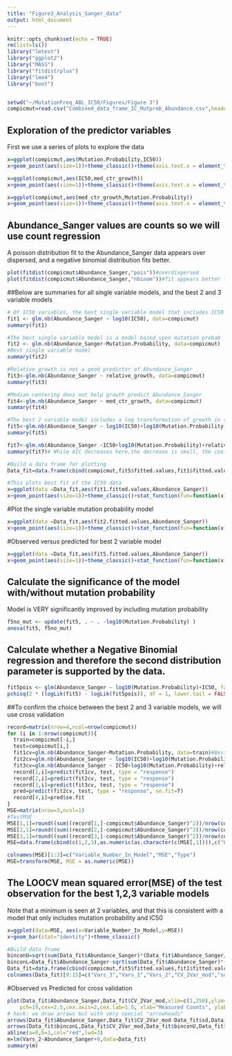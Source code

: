 ```yaml
---
title: "Figure3_Analysis_Sanger_data"
output: html_document
---
```


```r
knitr::opts_chunk$set(echo = TRUE)
rm(list=ls())
library("lmtest")
library("ggplot2")
library("MASS")
library("fitdistrplus")
library("lme4")
library("boot")


setwd("~/MutationFreq_ABL_IC50/Figures/Figure 3")
compicmut=read.csv("Combined_data_frame_IC_Mutprob_Abundance.csv",header=T,stringsAsFactors=F)

```

## Exploration of the predictor variables
First we use a series of plots to explore the data
```r

x=ggplot(compicmut,aes(Mutation.Probability,IC50))
x+geom_point(aes(size=1))+theme_classic()+theme(axis.text.x = element_text(size=15),axis.text.y = element_text(size=15))

x=ggplot(compicmut,aes(IC50,med_ctr_growth))
x+geom_point(aes(size=1))+theme_classic()+theme(axis.text.x = element_text(size=15),axis.text.y = element_text(size=15))

x=ggplot(compicmut,aes(med_ctr_growth,Mutation.Probability))
x+geom_point(aes(size=1))+theme_classic()+theme(axis.text.x = element_text(size=15),axis.text.y = element_text(size=15))

```

## Abundance_Sanger values are counts so we will use count regression
A poisson distribution fit to the Abundance_Sanger data appears over dispersed, and a negative binomial distribution fits better.

```r
plot(fitdist(compicmut$Abundance_Sanger,"pois"))#overdispersed
plot(fitdist(compicmut$Abundance_Sanger,"nbinom"))#fit appears better than poisson
```

##Below are summaries for all single variable models, and the best 2 and 3 variable models
```r
# Of IC50 variables, the best single variable model that includes IC50 is below
fit1 <- glm.nb(Abundance_Sanger ~ log10(IC50), data=compicmut)
summary(fit1)
```

```r
#The best single variable model is a model based upon mutation probab
fit2 <- glm.nb(Abundance_Sanger~Mutation.Probability, data=compicmut) 
#Best single variable model
summary(fit2)
```

```r
#Relative growth is not a good predictor of Abundance_Sanger
fit3<-glm.nb(Abundance_Sanger ~ relative_growth, data=compicmut)
summary(fit3)
```

```r
#Median centering does not help growth predict Abundance_Sanger
fit4<-glm.nb(Abundance_Sanger ~ med_ctr_growth, data=compicmut)
summary(fit4)
```

```r
#The best 2 variable model includes a log transformation of growth in the presence of drug(IC50) and mutation probability
fit5<-glm.nb(Abundance_Sanger ~ log10(IC50)+log10(Mutation.Probability), data=compicmut) #Best 2 variable model
summary(fit5)
```

```r
fit7<-glm.nb(Abundance_Sanger ~IC50+log10(Mutation.Probability)+relative_growth, data=compicmut) #Best 3 variable model
summary(fit7)# While AIC decreases here,the decrease is small, the coefficient is negative (which is unlikely), and the pval is not particularly significant. Therefore it seems that this best 3 variable model is likely overfit. I will examine LOOCV, and test set mean squared error for final model selection.
```

```r
#Build a data frame for plotting
Data_fit=data.frame(cbind(compicmut,fit5$fitted.values,fit1$fitted.values,fit2$fitted.values))
```

```r
#This plots best fit of the IC50 data
x=ggplot(data =Data_fit,aes(fit1.fitted.values,Abundance_Sanger))
x+geom_point(aes(size=1))+theme_classic()+stat_function(fun=function(x)x, geom="line", aes(colour="square",size=1.0),)+theme(axis.text.x = element_text(size=15),axis.text.y = element_text(size=15))
```

#Plot the single variable mutation probability model
```r
x=ggplot(data =Data_fit,aes(fit2.fitted.values,Abundance_Sanger))
x+geom_point(aes(size=1))+theme_classic()+stat_function(fun=function(x)x, geom="line", aes(colour="square",size=1.0),)+theme(axis.text.x = element_text(size=15),axis.text.y = element_text(size=15))
```

#Observed versus predicted for best 2 variable model
```r
x=ggplot(data =Data_fit,aes(fit5.fitted.values,Abundance_Sanger))
x+geom_point(aes(size=1))+theme_classic()+stat_function(fun=function(x)x, geom="line", aes(colour="square",size=1.0),)+theme(axis.text.x = element_text(size=15),axis.text.y = element_text(size=15))
```

## Calculate the significance of the model with/without mutation probability
Model is VERY significantly improved by including mutation probability
```r
f5no_mut <- update(fit5, . ~ . -log10(Mutation.Probability) )
anova(fit5, f5no_mut)
```

## Calculate whether a Negative Binomial regression and therefore the second distribution parameter is supported by the data.
```r
fit5pois <- glm(Abundance_Sanger ~ log10(Mutation.Probability)+IC50, family = "poisson", data = compicmut)
pchisq(2 * (logLik(fit5) - logLik(fit5pois)), df = 1, lower.tail = FALSE)
```

##To confirm the choice between the best 2 and 3 variable models, we will use cross validation
```r
record=matrix(nrow=4,ncol=nrow(compicmut))
for (i in 1:nrow(compicmut)){
  train=compicmut[-i,]
  test=compicmut[i,]
  fit1cv=glm.nb(Abundance_Sanger~Mutation.Probability, data=train)#Best 1 variable model
  fit2cv=glm.nb(Abundance_Sanger ~ log10(IC50)+log10(Mutation.Probability), data=train) #Best 2 variable model
  fit3cv=glm.nb(Abundance_Sanger ~ IC50+log10(Mutation.Probability)+relative_growth,data=train) #Best 3 variable model
  record[1,i]=predict(fit1cv, test, type = "response")
  record[2,i]=predict(fit2cv, test, type = "response")
  record[3,i]=predict(fit3cv, test, type = "response")
  pred=predict(fit2cv, test, type = "response", se.fit=T)
  record[4,i]=pred$se.fit
}
MSE=matrix(nrow=3,ncol=1)
#TestMSE
MSE[1,1]=round((sum((record[1,]-compicmut$Abundance_Sanger)^2))/nrow(compicmut),digits=2)
MSE[2,1]=round((sum((record[2,]-compicmut$Abundance_Sanger)^2))/nrow(compicmut),digits = 2)
MSE[3,1]=round((sum((record[3,]-compicmut$Abundance_Sanger)^2))/nrow(compicmut),digits = 2)
MSE=data.frame(cbind(c(1,2,3),as.numeric(as.character(c(MSE[,1]))),c("LOOCV","LOOCV","LOOCV")), stringsAsFactors = F)

colnames(MSE)[1:3]=c("Variable_Number_In_Model","MSE","Type")
MSE=transform(MSE, MSE = as.numeric(MSE))

```

## The LOOCV mean squared error(MSE) of the test observation for the best 1,2,3 variable models
Note that a minimum is seen at 2 variables, and that this is consistent with a model that only includes mutation probability and IC50
```r
x=ggplot(data=MSE, aes(x=Variable_Number_In_Model,y=MSE))
x+geom_bar(stat="identity")+theme_classic()
```

```r
#Build data frame
binconU=sqrt(sum(Data_fit$Abundance_Sanger)*(Data_fit$Abundance_Sanger/sum(Data_fit$Abundance_Sanger))*((sum(Data_fit$Abundance_Sanger)-Data_fit$Abundance_Sanger)/sum(Data_fit$Abundance_Sanger)))+Data_fit$Abundance_Sanger
binconL=Data_fit$Abundance_Sanger-sqrt(sum(Data_fit$Abundance_Sanger)*(Data_fit$Abundance_Sanger/sum(Data_fit$Abundance_Sanger))*((sum(Data_fit$Abundance_Sanger)-Data_fit$Abundance_Sanger)/sum(Data_fit$Abundance_Sanger)))
Data_fit=data.frame(cbind(compicmut,fit5$fitted.values,fit1$fitted.values,fit2$fitted.values,record[2,],record[4,],binconU,binconL))
colnames(Data_fit)[9:15]=c("Vars_3","Vars_1","Vars_2","CV_2Var_mod","sd","binconL","binconU")
```

#Observed vs Predicted for cross validation
```r
plot(Data_fit$Abundance_Sanger,Data_fit$CV_2Var_mod,xlim=c(1,250),ylim=c(1,250),
    pch=19,cex=2.5,cex.axis=2,cex.lab=1.5, xlab="Measured Counts", ylab="Predicted Counts")
# hack: we draw arrows but with very special "arrowheads"
arrows(Data_fit$Abundance_Sanger,Data_fit$CV_2Var_mod-Data_fit$sd,Data_fit$Abundance_Sanger,Data_fit$CV_2Var_mod+Data_fit$sd, length=0.09, angle=90,lwd=3, code=3)
arrows(Data_fit$binconL,Data_fit$CV_2Var_mod,Data_fit$binconU,Data_fit$CV_2Var_mod, length=0.09, angle=90,lwd=3, code=3)
abline(a=0,b=1,col="red",lwd=3)
m=lm(Vars_2~Abundance_Sanger+0,data=Data_fit)
summary(m)
```


